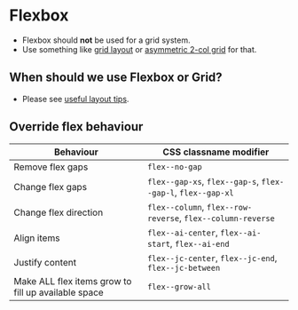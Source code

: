 
# Flexbox
- Flexbox should **not** be used for a grid system.
- Use something like [grid layout](/story/layout-grid--grid) or [asymmetric 2-col grid](/story/layout-grid--grid-asymmetric) for that.

## When should we use Flexbox or Grid?
- Please see [useful layout tips](/story/layout-useful-layout-tips--page).

## Override flex behaviour

Behaviour | CSS classname modifier
--- | ---
Remove flex gaps | `flex--no-gap`
Change flex gaps | `flex--gap-xs`, `flex--gap-s`, `flex--gap-l`, `flex--gap-xl`
Change flex direction | `flex--column`, `flex--row-reverse`, `flex--column-reverse`
Align items | `flex--ai-center`, `flex--ai-start`, `flex--ai-end`
Justify content | `flex--jc-center`, `flex--jc-end`, `flex--jc-between`
Make ALL flex items grow to fill up available space | `flex--grow-all`

<Preview>
    <Story id="layout-flex--flex" />
</Preview>

